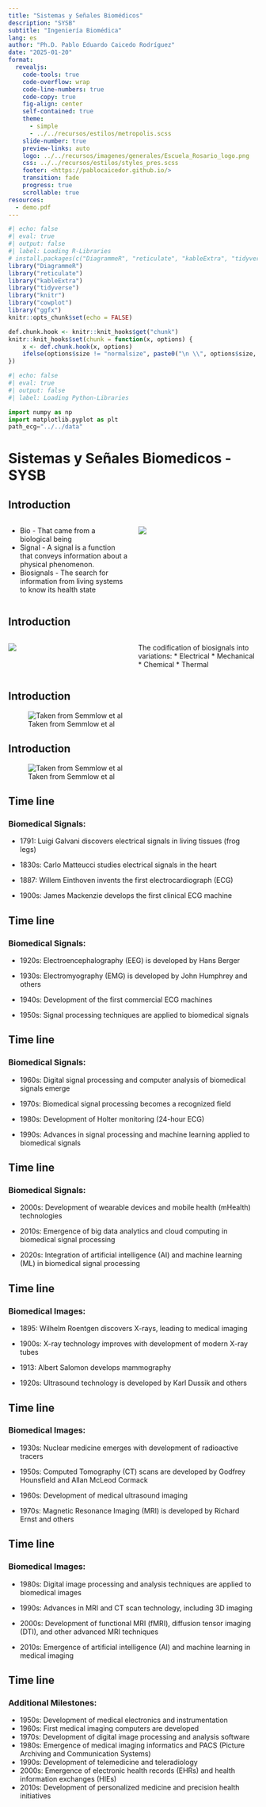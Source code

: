 ```yaml
---
title: "Sistemas y Señales Biomédicos"
description: "SYSB"
subtitle: "Ingeniería Biomédica"
lang: es
author: "Ph.D. Pablo Eduardo Caicedo Rodríguez"
date: "2025-01-20"
format:
  revealjs: 
    code-tools: true
    code-overflow: wrap
    code-line-numbers: true
    code-copy: true
    fig-align: center
    self-contained: true
    theme: 
      - simple
      - ../../recursos/estilos/metropolis.scss
    slide-number: true
    preview-links: auto
    logo: ../../recursos/imagenes/generales/Escuela_Rosario_logo.png
    css: ../../recursos/estilos/styles_pres.scss
    footer: <https://pablocaicedor.github.io/>
    transition: fade
    progress: true
    scrollable: true
resources:
  - demo.pdf
---
```


```r
#| echo: false
#| eval: true
#| output: false
#| label: Loading R-Libraries
# install.packages(c("DiagrammeR", "reticulate", "kableExtra", "tidyverse", "knitr", "cowplot", "ggfx"))
library("DiagrammeR")
library("reticulate")
library("kableExtra")
library("tidyverse")
library("knitr")
library("cowplot")
library("ggfx")
knitr::opts_chunk$set(echo = FALSE)

def.chunk.hook <- knitr::knit_hooks$get("chunk")
knitr::knit_hooks$set(chunk = function(x, options) {
    x <- def.chunk.hook(x, options)
    ifelse(options$size != "normalsize", paste0("\n \\", options$size, "\n\n", x, "\n\n \\normalsize"), x)
})
```

```python
#| echo: false
#| eval: true
#| output: false
#| label: Loading Python-Libraries

import numpy as np
import matplotlib.pyplot as plt
path_ecg="../../data"

```

# Sistemas y Señales Biomedicos - SYSB

## Introduction

:::: {.columns}

::: {.column width="45%"}

::: {.callout-note title="Biosignals"}
* Bio - That came from a biological being
* Signal - A signal is a function that conveys information about a physical phenomenon.
* Biosignals - The search for information from living systems to know its health state
:::

:::


::: {.column width="45%"}

![](../../recursos/imagenes/Presentaciones/PSIM/a_medic_taking_a_ecg_in_a_historical_setting.jpeg)

:::
::::

## Introduction

:::: {.columns}


::: {.column width="45%"}

![](../../recursos/imagenes/Presentaciones/PSIM/a_medic_taking_a_emg_in_a_historical_setting.jpeg)

:::


::: {.column width="45%"}

::: {.callout-note title="Biosignals"}
The codification of biosignals into variations:
* Electrical
* Mechanical
* Chemical
* Thermal

:::

:::
::::

## Introduction

![Taken from Semmlow et al](../../recursos/imagenes/Presentaciones/PSIM/different_energy_table.png)

## Introduction

![Taken from Semmlow et al](../../recursos/imagenes/Presentaciones/PSIM/biomedical_measure.png)

## Time line

### Biomedical Signals:
* 1791: Luigi Galvani discovers electrical signals in living tissues (frog legs)

* 1830s: Carlo Matteucci studies electrical signals in the heart

* 1887: Willem Einthoven invents the first electrocardiograph (ECG)

* 1900s: James Mackenzie develops the first clinical ECG machine

## Time line

### Biomedical Signals:

* 1920s: Electroencephalography (EEG) is developed by Hans Berger

* 1930s: Electromyography (EMG) is developed by John Humphrey and others

* 1940s: Development of the first commercial ECG machines

* 1950s: Signal processing techniques are applied to biomedical signals

## Time line

### Biomedical Signals:

* 1960s: Digital signal processing and computer analysis of biomedical signals emerge

* 1970s: Biomedical signal processing becomes a recognized field

* 1980s: Development of Holter monitoring (24-hour ECG)

* 1990s: Advances in signal processing and machine learning applied to biomedical signals

## Time line

### Biomedical Signals:

* 2000s: Development of wearable devices and mobile health (mHealth) technologies

* 2010s: Emergence of big data analytics and cloud computing in biomedical signal processing

* 2020s: Integration of artificial intelligence (AI) and machine learning (ML) in biomedical signal processing

## Time line

### Biomedical Images:

* 1895: Wilhelm Roentgen discovers X-rays, leading to medical imaging

* 1900s: X-ray technology improves with development of modern X-ray tubes

* 1913: Albert Salomon develops mammography

* 1920s: Ultrasound technology is developed by Karl Dussik and others

## Time line

### Biomedical Images:

* 1930s: Nuclear medicine emerges with development of radioactive tracers

* 1950s: Computed Tomography (CT) scans are developed by Godfrey Hounsfield and Allan McLeod Cormack

* 1960s: Development of medical ultrasound imaging

* 1970s: Magnetic Resonance Imaging (MRI) is developed by Richard Ernst and others

## Time line

### Biomedical Images:

* 1980s: Digital image processing and analysis techniques are applied to biomedical images

* 1990s: Advances in MRI and CT scan technology, including 3D imaging

* 2000s: Development of functional MRI (fMRI), diffusion tensor imaging (DTI), and other advanced MRI techniques

* 2010s: Emergence of artificial intelligence (AI) and machine learning in medical imaging


## Time line

### Additional Milestones:

* 1950s: Development of medical electronics and instrumentation
* 1960s: First medical imaging computers are developed
* 1970s: Development of digital image processing and analysis software
* 1980s: Emergence of medical imaging informatics and PACS (Picture Archiving and Communication Systems)
* 1990s: Development of telemedicine and teleradiology
* 2000s: Emergence of electronic health records (EHRs) and health information exchanges (HIEs)
* 2010s: Development of personalized medicine and precision health initiatives
<!-- Key Figures:
Luigi Galvani
Willem Einthoven
Hans Berger
John Humphrey
Godfrey Hounsfield
Allan McLeod Cormack
Richard Ernst
Karl Dussik
Albert Salomon
Wilhelm Roentgen
James Mackenzie
Carlo Matteucci
Key Events:
1896: First X-ray image taken by Wilhelm Roentgen
1924: First ECG recording taken by Willem Einthoven
1957: First commercial ECG machine released
1971: First CT scan taken by Godfrey Hounsfield and Allan McLeod Cormack
1984: First MRI scan taken by Richard Ernst and others -->


